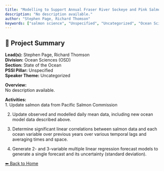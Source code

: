 ---
title: "Modelling to Support Annual Fraser River Sockeye and Pink Salmon Forecasts"
description: "No description available."
author: "Stephen Page, Richard Thomson"
keywords: ["salmon science", "Unspecified", "Uncategorized", "Ocean Sciences (OSD)", "State of the Ocean"]
---

## 🧬 Project Summary

**Lead(s):** Stephen Page, Richard Thomson  
**Division:** Ocean Sciences (OSD)  
**Section:** State of the Ocean  
**PSSI Pillar:** Unspecified  
**Speaker Theme:** Uncategorized  

**Overview:**  
No description available.   

**Activities:**  
1.	Update salmon data from Pacific Salmon Commission
2.	Update observed and modelled daily mean data, including new ocean model data described above.
3.	Determine significant linear correlations between salmon data and each ocean variable over previous years over various temporal lags and averaging times and space.
4.	Generate 2- and 3-variable multiple linear regression forecast models to generate a single forecast and its uncertainty (standard deviation).

[⬅ Back to Home](../index.qmd)
